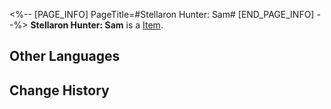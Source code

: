 <%-- [PAGE_INFO]
PageTitle=#Stellaron Hunter: Sam#
[END_PAGE_INFO] --%>
{{Item Infobox
|title       = Stellaron Hunter: Sam
|id          = 223007
|image       = Dreamscape Pass Sticker Stellaron Hunter- Sam.png
|type        = 
|invCategory = 
|rarity      = 4
|effect      = Digital stickers that can be used to decorate the pages of the Dreamtour Handbook. They come in many different styles.
|description = 
|source1     = After everything has concluded, return to where the flames were enkindled
}}
{{Description|1=One broken candle may still turn into a firestorm.}}
'''Stellaron Hunter: Sam''' is a [[Item]].

==Other Languages==
{{Other Languages
|en   = Stellaron Hunter: Sam
|zhs  = 「星核猎手」萨姆
|zht  = 「星核獵手」薩姆
|ja   = 「星核ハンター」サム
|ko   = 「스텔라론 헌터」 샘
|es   = Sam, de los Cazadores de Estelaron
|fr   = Sam, le Chasseur de Stellaron
|ru   = Охотники за Стелларонами: Сэм
|th   = นักล่า Stellaron: Sam
|vi   = "Thợ Săn Stellaron" Sam
|de   = Stellaron-Jäger: Sam
|id   = Stellaron Hunter: Sam
|pt   = Caçador de Stellaron: Sam
}}

==Change History==
{{Change History|2.0}}
